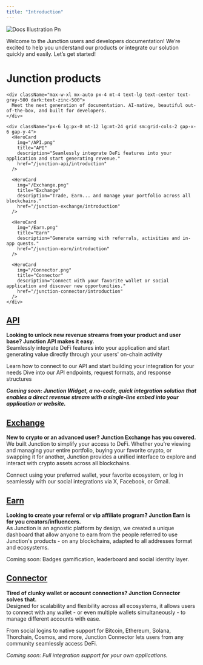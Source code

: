 ```yaml
---
title: "Introduction"
---
```


![Docs Illustration Pn](/images/DocsIllustration.png)

Welcome to the Junction users and developers documentation! We’re excited to help you understand our products or integrate our solution quickly and easily. Let’s get started!

  <div className="px-4 py-16 lg:py-48 lg:pb-24 max-w-3xl mx-auto">
    <h1 className="block text-4xl font-medium text-center text-gray-900 dark:text-zinc-50 tracking-tight">
      Junction products
    </h1>

    <div className="max-w-xl mx-auto px-4 mt-4 text-lg text-center text-gray-500 dark:text-zinc-500">
      Meet the next generation of documentation. AI-native, beautiful out-of-the-box, and built for developers.
    </div>

    <div className="px-6 lg:px-0 mt-12 lg:mt-24 grid sm:grid-cols-2 gap-x-6 gap-y-4">
      <HeroCard 
        img="/API.png" 
        title="API" 
        description="Seamlessly integrate DeFi features into your application and start generating revenue." 
        href="/junction-api/introduction" 
      />

      <HeroCard
        img="/Exchange.png"
        title="Exchange"
        description="Trade, Earn... and manage your portfolio across all blockchains."
        href="/junction-exchange/introduction"
      />

      <HeroCard
        img="/Earn.png"
        title="Earn"
        description="Generate earning with referrals, activities and in-app quests."
        href="/junction-earn/introduction"
      />

      <HeroCard
        img="/Connector.png"
        title="Connector"
        description="Connect with your favorite wallet or social application and discover new opportunities."
        href="/junction-connector/introduction"
      />
    </div>
  </div>
</div>



## [API](/junction-api/introduction)

**Looking to unlock new revenue streams from your product and user base? Junction API makes it easy.**\
Seamlessly integrate DeFi features into your application and start generating value directly through your users' on-chain activity

<CardGroup cols={2}>
  <Card title="Integrate our API" icon="user-helmet-safety" href="/junction-api/introduction">
    Learn how to connect to our API and start building your integration for your needs
  </Card>
  <Card title="API Reference" icon="book-open-cover" href="/api-reference/introduction">
    Dive into our API endpoints, request formats, and response structures
  </Card>
</CardGroup>

****_Coming soon: Junction Widget, a no-code, quick integration solution that enables a direct revenue stream with a single-line embed into your application or website._****

## [Exchange](/junction-exchange/introduction)

**New to crypto or an advanced user? Junction Exchange has you covered.**\
We built Junction to simplify your access to DeFi. Whether you're viewing and managing your entire portfolio, buying your favorite crypto, or swapping it for another, Junction provides a unified interface to explore and interact with crypto assets across all blockchains.

Connect using your preferred wallet, your favorite ecosystem, or log in seamlessly with our social integrations via X, Facebook, or Gmail.

## [Earn](/junction-earn/introduction)

**Looking to create your referral or vip affiliate program? Junction Earn is for you creators/influencers.**\
As Junction is an agnostic platform by design, we created a unique dashboard that allow anyone to earn from the people referred to use Junction's products - on any blockchains, adapted to all addresses format and ecosystems.

Coming soon: Badges gamification, leaderboard and social identity layer.

## [**Connector**](/junction-connector/introduction)

**Tired of clunky wallet or account connections? Junction Connector solves that.**\
Designed for scalability and flexibility across all ecosystems, it allows users to connect with any wallet - or even multiple wallets simultaneously - to manage different accounts with ease.

From social logins to native support for Bitcoin, Ethereum, Solana, Thorchain, Cosmos, and more, Junction Connector lets users from any community seamlessly access DeFi.

_Coming soon: Full integration support for your own applications._
